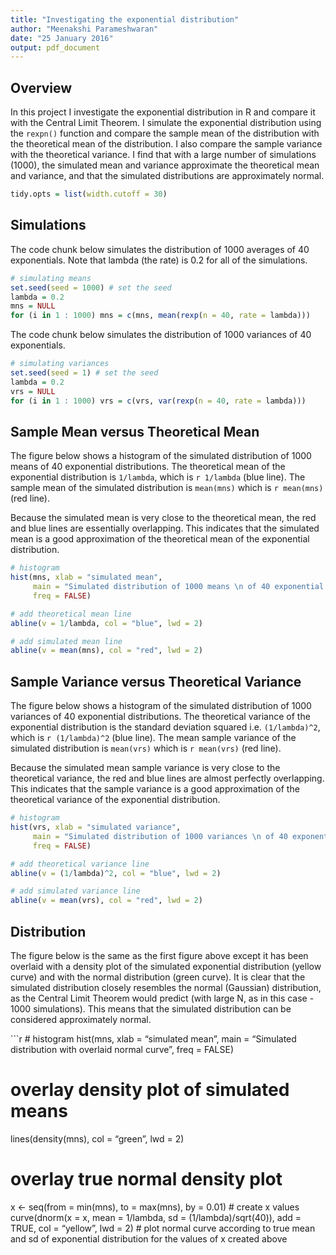 ```yaml
---
title: "Investigating the exponential distribution"
author: "Meenakshi Parameshwaran"
date: "25 January 2016"
output: pdf_document
---
```


## Overview

In this project I investigate the exponential distribution in R and compare it with the Central Limit Theorem. I simulate the exponential distribution using the `rexpn()` function and compare the sample mean of the distribution with the theoretical mean of the distribution. I also compare the sample variance with the theoretical variance. I find that with a large number of simulations (1000), the simulated mean and variance approximate the theoretical mean and variance, and that the simulated distributions are approximately normal.

```r
tidy.opts = list(width.cutoff = 30) 
```

## Simulations

The code chunk below simulates the distribution of 1000 averages of 40 exponentials. Note that lambda (the rate) is 0.2 for all of the simulations.

```r
# simulating means
set.seed(seed = 1000) # set the seed
lambda = 0.2
mns = NULL
for (i in 1 : 1000) mns = c(mns, mean(rexp(n = 40, rate = lambda)))
```

The code chunk below simulates the distribution of 1000 variances of 40 exponentials.

```r
# simulating variances
set.seed(seed = 1) # set the seed
lambda = 0.2
vrs = NULL
for (i in 1 : 1000) vrs = c(vrs, var(rexp(n = 40, rate = lambda)))
```

## Sample Mean versus Theoretical Mean

The figure below shows a histogram of the simulated distribution of 1000 means of 40 exponential distributions. The theoretical mean of the exponential distribution is `1/lambda`, which is `r 1/lambda` (blue line). The sample mean of the simulated distribution is `mean(mns)` which is `r mean(mns)` (red line).

Because the simulated mean is very close to the theoretical mean, the red and blue lines are essentially overlapping. This indicates that the simulated mean is a good approximation of the theoretical mean of the exponential distribution.

```r

# histogram
hist(mns, xlab = "simulated mean", 
     main = "Simulated distribution of 1000 means \n of 40 exponential distributions", 
     freq = FALSE)

# add theoretical mean line
abline(v = 1/lambda, col = "blue", lwd = 2)

# add simulated mean line
abline(v = mean(mns), col = "red", lwd = 2)
```


## Sample Variance versus Theoretical Variance

The figure below shows a histogram of the simulated distribution of 1000 variances of 40 exponential distributions. The theoretical variance of the exponential distribution is the standard deviation squared i.e. `(1/lambda)^2`, which is `r (1/lambda)^2` (blue line). The mean sample variance of the simulated distribution is `mean(vrs)` which is `r mean(vrs)` (red line).

Because the simulated mean sample variance is very close to the theoretical variance, the red and blue lines are almost perfectly overlapping. This indicates that the sample variance is a good approximation of the theoretical variance of the exponential distribution.

```r

# histogram
hist(vrs, xlab = "simulated variance", 
     main = "Simulated distribution of 1000 variances \n of 40 exponential distributions", 
     freq = FALSE)

# add theoretical variance line
abline(v = (1/lambda)^2, col = "blue", lwd = 2)

# add simulated variance line
abline(v = mean(vrs), col = "red", lwd = 2)
```


## Distribution 

The figure below is the same as the first figure above except it has been overlaid with a density plot of the simulated exponential distribution (yellow curve) and with the normal distribution (green curve). It is clear that the simulated distribution closely resembles the normal (Gaussian) distribution, as the Central Limit Theorem would predict (with large N, as in this case - 1000 simulations). This means that the simulated distribution can be considered approximately normal.

```r
# histogram
hist(mns, xlab = "simulated mean", 
     main = "Simulated distribution with overlaid normal curve", 
     freq = FALSE)

# overlay density plot of simulated means
lines(density(mns), col = "green", lwd = 2)

# overlay true normal density plot
x <- seq(from = min(mns), to = max(mns), by = 0.01) # create x values
curve(dnorm(x = x, mean = 1/lambda, sd = (1/lambda)/sqrt(40)), add = TRUE, col = "yellow", lwd = 2) # plot normal curve according to true mean and sd of exponential distribution for the values of x created above

